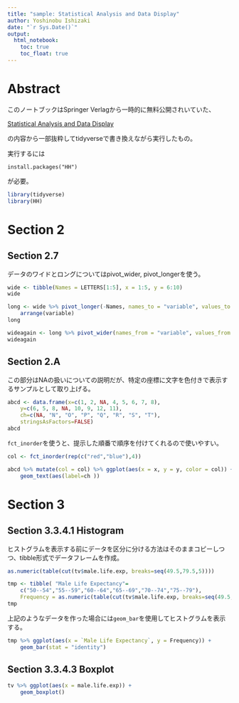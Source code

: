 ```yaml
---
title: "sample: Statistical Analysis and Data Display"
author: Yoshinobu Ishizaki
date: "`r Sys.Date()`"
output: 
  html_notebook:
    toc: true
    toc_float: true
---
```


# Abstract

このノートブックはSpringer Verlagから一時的に無料公開されいていた、

[Statistical Analysis and Data Display](https://link.springer.com/book/10.1007/978-1-4939-2122-5)

の内容から一部抜粋してtidyverseで書き換えながら実行したもの。

実行するには

```
install.packages("HH")
```

が必要。

```r
library(tidyverse)
library(HH)
```

# Section 2

## Section 2.7

データのワイドとロングについてはpivot_wider, pivot_longerを使う。

```r
wide <- tibble(Names = LETTERS[1:5], x = 1:5, y = 6:10)
wide
```

```r
long <- wide %>% pivot_longer(-Names, names_to = "variable", values_to = "value") %>% 
    arrange(variable)
long
```

```r
wideagain <- long %>% pivot_wider(names_from = "variable", values_from = "value")
wideagain
```

## Section 2.A

この部分はNAの扱いについての説明だが、特定の座標に文字を色付きで表示するサンプルとして取り上げる。

```r
abcd <- data.frame(x=c(1, 2, NA, 4, 5, 6, 7, 8),
    y=c(6, 5, 8, NA, 10, 9, 12, 11),
    ch=c(NA, "N", "O", "P", "Q", "R", "S", "T"),
    stringsAsFactors=FALSE)
abcd
```

`fct_inorder`を使うと、提示した順番で順序を付けてくれるので使いやすい。

```r
col <- fct_inorder(rep(c("red","blue"),4))

abcd %>% mutate(col = col) %>% ggplot(aes(x = x, y = y, color = col)) +
    geom_text(aes(label=ch ))
```

# Section 3

## Section 3.3.4.1 Histogram

ヒストグラムを表示する前にデータを区分に分ける方法はそのままコピーしつつ、tibble形式でデータフレームを作成。

```r
as.numeric(table(cut(tv$male.life.exp, breaks=seq(49.5,79.5,5))))
```


```r
tmp <- tibble( "Male Life Expectancy"=
    c("50--54","55--59","60--64","65--69","70--74","75--79"),
    Frequency = as.numeric(table(cut(tv$male.life.exp, breaks=seq(49.5,79.5,5)))))
tmp
```

上記のようなデータを作った場合には`geom_bar`を使用してヒストグラムを表示する。

```r
tmp %>% ggplot(aes(x = `Male Life Expectancy`, y = Frequency)) + 
    geom_bar(stat = "identity")
```


## Section 3.3.4.3 Boxplot

```r
tv %>% ggplot(aes(x = male.life.exp)) + 
    geom_boxplot()
```


